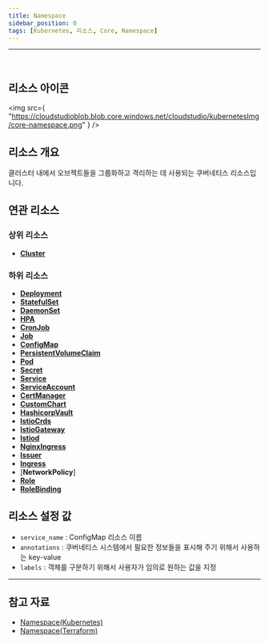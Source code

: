 ```yaml
---
title: Namespace
sidebar_position: 0
tags: [Kubernetes, 리소스, Core, Namespace]
---
```



<hr />
<br />


## 리소스 아이콘

<img
    src={
        "https://cloudstudioblob.blob.core.windows.net/cloudstudio/kubernetesImg/core-namespace.png"
    }
/>

## 리소스 개요

클러스터 내에서 오브젝트들을 그룹화하고 격리하는 데 사용되는 쿠버네티스 리소스입니다.

## 연관 리소스

### 상위 리소스

-   [**Cluster**](https://docs.cstudio.app/docs/resource/kubernetes/Base/Cluster)


### 하위 리소스

-   [**Deployment**](https://docs.cstudio.app/docs/resource/kubernetes/Apps/Deployment)
-   [**StatefulSet**](https://docs.cstudio.app/docs/resource/kubernetes/Apps/StatefulSet)
-   [**DaemonSet**](https://docs.cstudio.app/docs/resource/kubernetes/Core/DaemonSet)
-   [**HPA**](https://docs.cstudio.app/docs/resource/kubernetes/Batch/HorizontalPodAutoscaling)
-   [**CronJob**](https://docs.cstudio.app/docs/resource/kubernetes/Batch/CronJob)
-   [**Job**](https://docs.cstudio.app/docs/resource/kubernetes/Batch/Job)
-   [**ConfigMap**](https://docs.cstudio.app/docs/resource/kubernetes/Core/ConfigMap)
-   [**PersistentVolumeClaim**](https://docs.cstudio.app/docs/resource/kubernetes/Core/PersistentVolumeClaim)
-   [**Pod**](https://docs.cstudio.app/docs/resource/kubernetes/Core/Pod)
-   [**Secret**](https://docs.cstudio.app/docs/resource/kubernetes/Core/Secret)
-   [**Service**](https://docs.cstudio.app/docs/resource/kubernetes/Core/Service)
-   [**ServiceAccount**](https://docs.cstudio.app/docs/resource/kubernetes/Core/ServiceAccount)
-   [**CertManager**](https://docs.cstudio.app/docs/resource/kubernetes/Helm/CertManager)
-   [**CustomChart**](https://docs.cstudio.app/docs/resource/kubernetes/Helm/CustomChart)
-   [**HashicorpVault**](https://docs.cstudio.app/docs/resource/kubernetes/Helm/HashicorpVault)
-   [**IstioCrds**](https://docs.cstudio.app/docs/resource/kubernetes/Helm/IstioCrds)
-   [**IstioGateway**](https://docs.cstudio.app/docs/resource/kubernetes/Helm/IstioGateway)
-   [**Istiod**](https://docs.cstudio.app/docs/resource/kubernetes/Helm/Istiod)
-   [**NginxIngress**](https://docs.cstudio.app/docs/resource/kubernetes/Helm/NginxIngress)
-   [**Issuer**](https://docs.cstudio.app/docs/resource/kubernetes/Manifest/Issuer)
-   [**Ingress**](https://docs.cstudio.app/docs/resource/kubernetes/Networking/Ingress)
-   [**NetworkPolicy**]
-   [**Role**](https://docs.cstudio.app/docs/resource/kubernetes/Rbac/Role)
-   [**RoleBinding**](https://docs.cstudio.app/docs/resource/kubernetes/Rbac/RoleBinding)



## 리소스 설정 값

-   `service_name` : ConfigMap 리소스 이름
-   `annotations` : 쿠버네티스 시스템에서 필요한 정보들을 표시해 주기 위해서 사용하는 key-value
-   `labels` : 객체를 구분하기 위해서 사용자가 임의로 원하는 값을 지정


---

## 참고 자료

-   [Namespace(Kubernetes)](https://kubernetes.io/docs/concepts/overview/working-with-objects/namespaces/)
-   [Namespace(Terraform)](https://registry.terraform.io/providers/hashicorp/kubernetes/latest/docs/resources/namespace)
